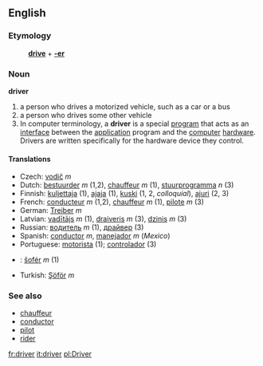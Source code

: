 ==English==
===Etymology===
:'''[[drive]]''' + '''[[-er]]'''

===Noun===
'''driver'''

# a person who drives a motorized vehicle, such as a car or a bus
# a person who drives some other vehicle
# In computer terminology, a '''driver''' is a special [[program]] that acts as an [[interface]] between the [[application]] program and the [[computer]] [[hardware]]. Drivers are written specifically for the hardware device they control. 

====Translations====
*Czech: [[vodič]] ''m''
*Dutch: [[bestuurder]] ''m'' (1,2), [[chauffeur]] ''m'' (1), [[stuurprogramma]] ''n'' (3)
*Finnish: [[kuljettaja]] (1), [[ajaja]] (1), [[kuski]] (1, 2, ''colloquial''), [[ajuri]] (2, 3)
*French: [[conducteur]] ''m'' (1,2), [[chauffeur]] ''m'' (1), [[pilote]] ''m'' (3)
*German: [[Treiber]] ''m''
*Latvian: [[vadītājs]] ''m'' (1), [[draiveris]] ''m'' (3), [[dzinis]] ''m'' (3)
*Russian: [[водитель]] ''m'' (1), [[драйвер]] (3)
*Spanish: [[conductor]] ''m'', [[manejador]] ''m'' (''Mexico'')
*Portuguese: [[motorista]] (1); [[controlador]] (3)
*{{sk}}: [[šofér#Slovak|šofér]] ''m'' (1)
*Turkish: [[Şöför]] ''m''

===See also===
*[[chauffeur]]
*[[conductor]]
*[[pilot]]
*[[rider]]

[[fr:driver]]
[[it:driver]]
[[pl:Driver]]